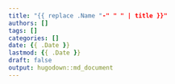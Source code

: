 ```yaml
---
title: "{{ replace .Name "-" " " | title }}"
authors: []
tags: []
categories: []
date: {{ .Date }}
lastmod: {{ .Date }}
draft: false
output: hugodown::md_document
---
```

